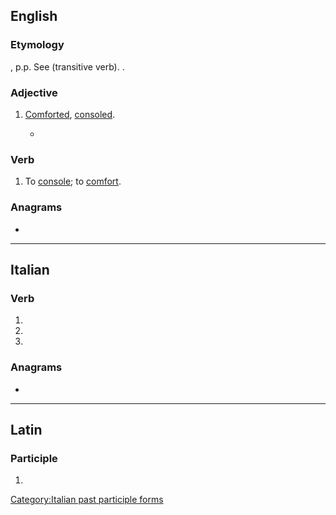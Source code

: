 ==English==

===Etymology===
{{etyl|la|en}} {{lena}} {{m|la|consolatus}}, p.p. See {{m|en|console}} (transitive verb). {{back-form|en|disconsolate}}.

===Adjective===
{{en-adj}}

# {{lb|en|humorous}} [[comforted|Comforted]], [[consoled]].
#* {{quote-journal|en|date=July 25, 1994 |author=Jack Winter |work=The New Yorker
|title=How I met my wife
|passage=It had been a rough day, so when I walked into the party I was very chalant, despite my efforts to appear gruntled and '''consolate'''. }}

===Verb===
{{en-verb}}

# {{lb|en|obsolete}} To [[console]]; to [[comfort]].
#: {{rfquotek|en|Shakespeare}}

{{Webster 1913}}

===Anagrams===
* {{anagrams|en|a=acelnoost|colonates|stone coal}}

----

==Italian==

===Verb===
{{head|it|verb form}}

# {{inflection of|it|consolare||2|p|pres|indc}}
# {{inflection of|it|consolare||2|p|impr}}
# {{feminine plural of|it|consolato}}

===Anagrams===
* {{l|it|scatolone}}

[[Category:Italian past participle forms]]

----

==Latin==

===Participle===
{{la-part-form|cōnsōlāte}}

# {{inflection of|la|cōnsōlātus||voc|m|s}}